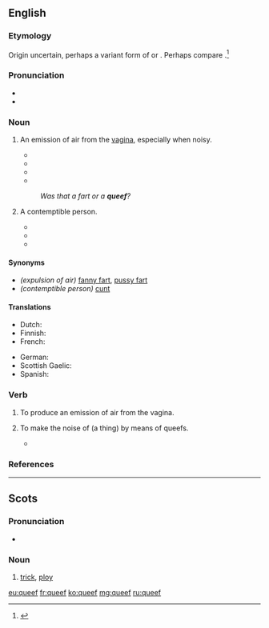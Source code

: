 ==English==

===Etymology===
Origin uncertain, perhaps a variant form of {{term|quiff||trick, ploy}} or {{term|quiff||woman; vulva}}. Perhaps compare {{etyl|sco|en}} {{term|queef|lang=sco}}.<ref>{{quote-book
  | date = 2010-10-16
  | title = Where a Dobdob Meets a Dikdik: A Word Lover's Guide to the Weirdest, Wackiest, and Wonkiest Lexical Gems
  | first = Bill
  | last = Casselman
  | location = Avon
  | publisher = Adams Media
  | edition = Original
  | isbn = 9781440506369
  | ol = 24539105M
  | page = 191
  | passage = '''Queef''' is Scottish slang, a pronunciation variant of quiff, meaning “vulva” or “vagina”. This, together with British nautical slang where a '''queef''' is also a dialectic variant of quiff meaning “a blast of wind,” combined sometime during the last 200 years in vulgar street talk to give the current meaning of '''queef''': an explusion of air from the vulva during or often just after vigorous intercourse, commonly called a pussy fart.
}}</ref>

===Pronunciation===
* {{IPA|/kwiːf/|lang=en}}
* {{rhymes|iːf|lang=en}}

===Noun===
{{en-noun}}

# {{context|slang|lang=en}} An emission of air from the [[vagina]], especially when noisy.
#* {{quote-book|year=2004|passage=Finally, I have only heard about it, but what about the '''queef'''?  This is the vagina-fart.  Is it truly possible?|author=Michael Ryan|title=The Dirtiest Toilet Humor Book Ever|publisher=iUniverse|year_published=2004|page=47}}
#* {{quote-song|year=2005|passage=We are the '''queef''' after a porn star breaks the gang bang record.|composer=[[w:Bloodhound Gang|The Bloodhound Gang]]|title=Pennsylvania}}
#* {{quote-book
  | date = 2010-10-16
  | title = Where a Dobdob Meets a Dikdik: A Word Lover's Guide to the Weirdest, Wackiest, and Wonkiest Lexical Gems
  | first = Bill
  | last = Casselman
  | location = Avon
  | publisher = Adams Media
  | edition = Original
  | isbn = 9781440506369
  | ol = 24539105M
  | page = 192
  | passage = A '''queef''' is not, of course, flatulence, so technically it is not a fart either. It is air, not waste gases produced by digestion, so often there is no attendant odor.
}}
#* {{seemorecites}}
#: ''Was that a fart or a '''queef'''?''
# {{context|slang|lang=en}} A contemptible person.
#* {{quote-video
  | date = 2000-01-12
  | episode = {{w|World Wide Recorder Concert}}
  | title = {{w|South Park}}
  | season = 3
  | number = 17
  | passage = ''Tough Guy:'' Oh yeah? Well, you look like a bunch of '''queefs''' to me, huh?
}}
#* {{quote-newsgroup
  | date = 2000-09-12
  | author = D. G. Porter
  | title = Re: OT: Bush Fucks Up with Mike On
  | newsgroup = alt.tv.southpark
  | id = 39BE65CF.567C@pacbell.net
  | passage = When you dumb-fucks repeat some right-wing loon's lie it only makes you look like a '''queef'''.
}}
#* {{seemorecites}}

====Synonyms====
* ''(expulsion of air)'' [[fanny fart]], [[pussy fart]]
* ''(contemptible person)'' [[cunt]]

====Translations====
{{trans-top|an emission of air from the vagina}}
* Dutch: {{t|nl|schedewind}}
* Finnish: {{t|fi|emätinpieru}}
* French: {{t+|fr|pet vaginal|m}}
{{trans-mid}}
* German: {{t|de|Mösenfurz|m}}
* Scottish Gaelic: {{t|gd|braim-fhaighein|m}}
* Spanish: {{t|es|pedo vaginal|m}}
{{trans-bottom}}

===Verb===
{{en-verb}}

# {{context|intransitive|slang|lang=en}} To produce an emission of air from the vagina.
# {{context|transitive|slang|lang=en}} To make the noise of (a thing) by means of queefs.
#* {{quote-book|year=2002|passage=back to the movie where we find Kim, back at the gallery, so catatonic and sex-obsessed she'd sell Michaelangelo's ''David'' for $5 and '''queef''' the theme from ''Close Encounters'' for no extra charge.|author=Dennis Hensley|title=Screening Party|publisher=Alyson Publishing|year_published=2002|page=74}}

===References===
<references/>

----

==Scots==

===Pronunciation===
* {{IPA|/kwif/|lang=sco}}

===Noun===
{{sco-noun}}

# [[trick]], [[ploy]]

[[eu:queef]]
[[fr:queef]]
[[ko:queef]]
[[mg:queef]]
[[ru:queef]]